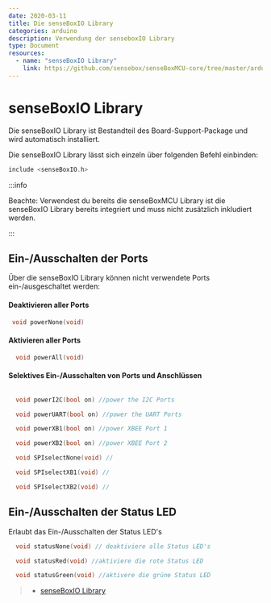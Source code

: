 ```yaml
---
date: 2020-03-11
title: Die senseBoxIO Library
categories: arduino
description: Verwendung der senseboxIO Library
type: Document
resources:
  - name: "senseBoxIO Library"
    link: https://github.com/sensebox/senseBoxMCU-core/tree/master/arduino/samd/libraries/senseBoxIO
---
```

# senseBoxIO Library

Die senseBoxIO Library ist Bestandteil des Board-Support-Package und wird automatisch installiert.

Die senseBoxIO Library lässt sich einzeln über folgenden Befehl einbinden:

```cpp
include <senseBoxIO.h>
```

:::info

Beachte: Verwendest du bereits die senseBoxMCU Library ist die senseBoxIO Library bereits integriert und muss nicht zusätzlich inkludiert werden.

:::
## Ein-/Ausschalten der Ports

Über die senseBoxIO Library können nicht verwendete Ports ein-/ausgeschaltet werden:

#### Deaktivieren aller Ports

```cpp
 void powerNone(void)
```

#### Aktivieren aller Ports

```cpp
  void powerAll(void)
```

#### Selektives Ein-/Ausschalten von Ports und Anschlüssen

```cpp

  void powerI2C(bool on) //power the I2C Ports

  void powerUART(bool on) //power the UART Ports

  void powerXB1(bool on) //power XBEE Port 1

  void powerXB2(bool on) //power XBEE Port 2

  void SPIselectNone(void) //

  void SPIselectXB1(void) //

  void SPIselectXB2(void) //

```

## Ein-/Ausschalten der Status LED

Erlaubt das Ein-/Ausschalten der Status LED's

```cpp
  void statusNone(void) // deaktiviere alle Status LED's

  void statusRed(void) //aktiviere die rote Status LED

  void statusGreen(void) //aktivere die grüne Status LED
```

> - [senseBoxIO Library](https://github.com/sensebox/senseBoxMCU-core/tree/master/arduino/samd/libraries/senseBoxIO)
